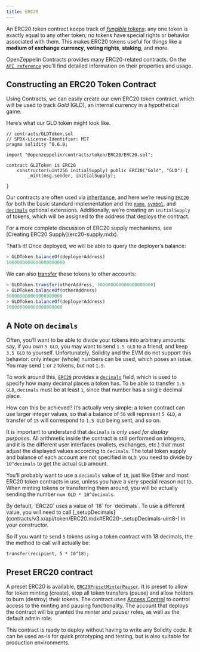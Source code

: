 ```yaml
---
title: ERC20
---
```


An ERC20 token contract keeps track of [_fungible_ tokens](tokens.mdx#different-kinds-of-tokens): any one token is exactly equal to any other token; no tokens have special rights or behavior associated with them. This makes ERC20 tokens useful for things like a **medium of exchange currency**, **voting rights**, **staking**, and more.

OpenZeppelin Contracts provides many ERC20-related contracts. On the [`API reference`](contracts/v3.x/api/token/ERC20.mdx) you’ll find detailed information on their properties and usage.

## Constructing an ERC20 Token Contract

Using Contracts, we can easily create our own ERC20 token contract, which will be used to track _Gold_ (GLD), an internal currency in a hypothetical game.

Here’s what our GLD token might look like.

```solidity
// contracts/GLDToken.sol
// SPDX-License-Identifier: MIT
pragma solidity ^0.6.0;

import "@openzeppelin/contracts/token/ERC20/ERC20.sol";

contract GLDToken is ERC20 
    constructor(uint256 initialSupply) public ERC20("Gold", "GLD") {
        _mint(msg.sender, initialSupply);
    
}
```

Our contracts are often used via [inheritance](https://solidity.readthedocs.io/en/latest/contracts.html#inheritance), and here we’re reusing [`ERC20`](contracts/v3.x/api/token/ERC20.mdx#erc20) for both the basic standard implementation and the [`name`](contracts/v3.x/api/token/ERC20.mdx#ERC20-name--), [`symbol`](contracts/v3.x/api/token/ERC20.mdx#ERC20-symbol--), and [`decimals`](contracts/v3.x/api/token/ERC20.mdx#ERC20-decimals--) optional extensions. Additionally, we’re creating an `initialSupply` of tokens, which will be assigned to the address that deploys the contract.

<Callout>
For a more complete discussion of ERC20 supply mechanisms, see [Creating ERC20 Supply](erc20-supply.mdx).
</Callout>

That’s it! Once deployed, we will be able to query the deployer’s balance:

```javascript
> GLDToken.balanceOf(deployerAddress)
1000000000000000000000
```

We can also [transfer](contracts/v3.x/api/token/ERC20.mdx#IERC20-transfer-address-uint256-) these tokens to other accounts:

```javascript
> GLDToken.transfer(otherAddress, 300000000000000000000)
> GLDToken.balanceOf(otherAddress)
300000000000000000000
> GLDToken.balanceOf(deployerAddress)
700000000000000000000
```

## A Note on `decimals`

Often, you’ll want to be able to divide your tokens into arbitrary amounts: say, if you own `5 GLD`, you may want to send `1.5 GLD` to a friend, and keep `3.5 GLD` to yourself. Unfortunately, Solidity and the EVM do not support this behavior: only integer (whole) numbers can be used, which poses an issue. You may send `1` or `2` tokens, but not `1.5`.

To work around this, [`ERC20`](contracts/v3.x/api/token/ERC20.mdx#ERC20) provides a [`decimals`](contracts/v3.x/api/token/ERC20.mdx#ERC20-decimals--) field, which is used to specify how many decimal places a token has. To be able to transfer `1.5 GLD`, `decimals` must be at least `1`, since that number has a single decimal place.

How can this be achieved? It’s actually very simple: a token contract can use larger integer values, so that a balance of `50` will represent `5 GLD`, a transfer of `15` will correspond to `1.5 GLD` being sent, and so on.

It is important to understand that `decimals` is _only used for display purposes_. All arithmetic inside the contract is still performed on integers, and it is the different user interfaces (wallets, exchanges, etc.) that must adjust the displayed values according to `decimals`. The total token supply and balance of each account are not specified in `GLD`: you need to divide by `10^decimals` to get the actual `GLD` amount.

You’ll probably want to use a `decimals` value of `18`, just like Ether and most ERC20 token contracts in use, unless you have a very special reason not to. When minting tokens or transferring them around, you will be actually sending the number `num GLD * 10^decimals`.

<Callout>
By default, `ERC20` uses a value of `18` for `decimals`. To use a different value, you will need to call [_setupDecimals](contracts/v3.x/api/token/ERC20.mdx#ERC20-_setupDecimals-uint8-) in your constructor.
</Callout>

So if you want to send `5` tokens using a token contract with 18 decimals, the the method to call will actually be:

```solidity
transfer(recipient, 5 * 10^18);
```

## Preset ERC20 contract
A preset ERC20 is available, [`ERC20PresetMinterPauser`](api:presets#ERC20PresetMinterPauser). It is preset to allow for token minting (create), stop all token transfers (pause) and allow holders to burn (destroy) their tokens. The contract uses [Access Control](access-control.mdx) to control access to the minting and pausing functionality.  The account that deploys the contract will be granted the minter and pauser roles, as well as the default admin role.

This contract is ready to deploy without having to write any Solidity code.  It can be used as-is for quick prototyping and testing, but is also suitable for production environments.
